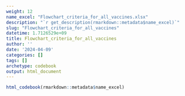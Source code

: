 ```yaml
---
weight: 12
name_excel: "Flowchart_criteria_for_all_vaccines.xlsx"
description: "`r get_description(rmarkdown::metadata$name_excel)`"
slug: "Flowchart_criteria_for_all_vaccines"
datetime: 1.7126529e+09
title: Flowchart_criteria_for_all_vaccines
author: ''
date: '2024-04-09'
categories: []
tags: []
archetype: codebook
output: html_document
---
```


```r
html_codebook(rmarkdown::metadata$name_excel)
```
